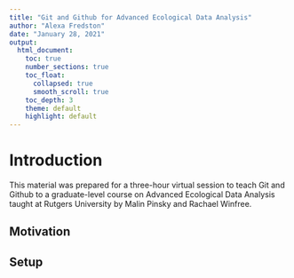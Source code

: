 ```yaml
---
title: "Git and Github for Advanced Ecological Data Analysis"
author: "Alexa Fredston"
date: "January 28, 2021"
output:
  html_document:
    toc: true
    number_sections: true
    toc_float: 
      collapsed: true
      smooth_scroll: true
    toc_depth: 3
    theme: default
    highlight: default
---
```


# Introduction

This material was prepared for a three-hour virtual session to teach Git and Github to a graduate-level course on Advanced Ecological Data Analysis taught at Rutgers University by Malin Pinsky and Rachael Winfree. 

## Motivation

## Setup 